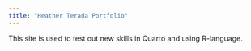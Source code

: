 ```yaml
---
title: "Heather Terada Portfolio"
---
```


This site is used to test out new skills in Quarto and using R-language.

